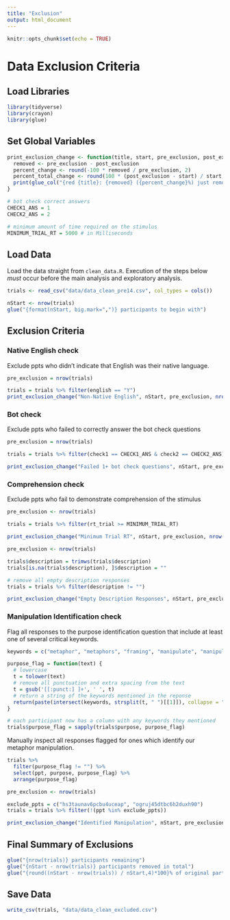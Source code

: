 ```yaml
---
title: "Exclusion"
output: html_document
---
```


```r
knitr::opts_chunk$set(echo = TRUE)
```

# Data Exclusion Criteria

## Load Libraries

```r
library(tidyverse)
library(crayon)
library(glue)
```

## Set Global Variables

```r
print_exclusion_change <- function(title, start, pre_exclusion, post_exclusion) {
  removed <- pre_exclusion - post_exclusion
  percent_change <- round(-100 * removed / pre_exclusion, 2)
  percent_total_change <- round(100 * (post_exclusion - start) / start, 2)
  print(glue_col("{red {title}: {removed} ({percent_change}%) just removed\tNow: {post_exclusion} ppts ({percent_total_change}% decrease)}"))
}

# bot check correct answers
CHECK1_ANS = 1
CHECK2_ANS = 2

# minimum amount of time required on the stimulus
MINIMUM_TRIAL_RT = 5000 # in Milliseconds
```

## Load Data

Load the data straight from `clean_data.R`. Execution of the steps below *must* occur before the main analysis and exploratory analysis.

```r
trials <- read_csv("data/data_clean_pre14.csv", col_types = cols())

nStart <- nrow(trials)
glue("{format(nStart, big.mark=",")} participants to begin with")
```

## Exclusion Criteria

### Native English check

Exclude ppts who didn't indicate that English was their native language.

```r
pre_exclusion = nrow(trials)

trials = trials %>% filter(english == "Y")
print_exclusion_change("Non-Native English", nStart, pre_exclusion, nrow(trials))
```

### Bot check

Exclude ppts who failed to correctly answer the bot check questions

```r
pre_exclusion = nrow(trials)

trials = trials %>% filter(check1 == CHECK1_ANS & check2 == CHECK2_ANS)

print_exclusion_change("Failed 1+ bot check questions", nStart, pre_exclusion, nrow(trials))
```

### Comprehension check

Exclude ppts who fail to demonstrate comprehension of the stimulus

```r
pre_exclusion <- nrow(trials)

trials = trials %>% filter(rt_trial >= MINIMUM_TRIAL_RT)

print_exclusion_change("Minimum Trial RT", nStart, pre_exclusion, nrow(trials))
```

```r
pre_exclusion <- nrow(trials)

trials$description = trimws(trials$description)
trials[is.na(trials$description), ]$description = ""

# remove all empty description responses
trials = trials %>% filter(description != "")

print_exclusion_change("Empty Description Responses", nStart, pre_exclusion, nrow(trials))
```

### Manipulation Identification check

Flag all responses to the purpose identification question that include at least one of several critical keywords.

```r
keywords = c("metaphor", "metaphors", "framing", "manipulate", "manipulates", "manipulated", "manipulating", "worded", "wording", "phrased", "phrasing", "measure", "measuring", "measured", "journey", "battle", "path", "fight", "road", "fighting", "fought")

purpose_flag = function(text) {
  # lowercase
  t = tolower(text)
  # remove all punctuation and extra spacing from the text
  t = gsub('[[:punct:] ]+', ' ', t)
  # return a string of the keywords mentioned in the reponse
  return(paste(intersect(keywords, strsplit(t, " ")[[1]]), collapse = ","))
}

# each participant now has a column with any keywords they mentioned
trials$purpose_flag = sapply(trials$purpose, purpose_flag)
```

Manually inspect all responses flagged for ones which identify our metaphor manipulation.

```r
trials %>% 
  filter(purpose_flag != "") %>%
  select(ppt, purpose, purpose_flag) %>%
  arrange(purpose_flag)
```

```r
pre_exclusion <- nrow(trials)

exclude_ppts = c("hs3taunav6pcbu4uceap", "ogruj45dtbc6h2duxh90")
trials = trials %>% filter(!(ppt %in% exclude_ppts))

print_exclusion_change("Identified Manipulation", nStart, pre_exclusion, nrow(trials))
```

## Final Summary of Exclusions

```r
glue("{nrow(trials)} participants remaining")
glue("{nStart - nrow(trials)} participants removed in total")
glue("{round((nStart - nrow(trials)) / nStart,4)*100}% of original participants")
```

## Save Data

```r
write_csv(trials, "data/data_clean_excluded.csv")
```

